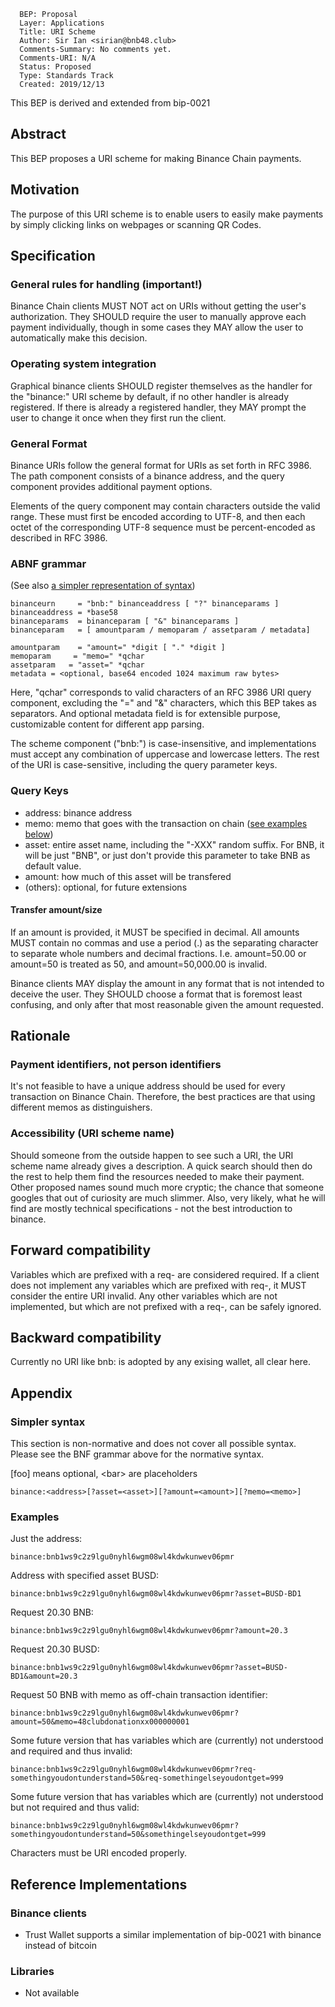 <pre>
  BEP: Proposal
  Layer: Applications
  Title: URI Scheme
  Author: Sir Ian <sirian@bnb48.club>
  Comments-Summary: No comments yet.
  Comments-URI: N/A
  Status: Proposed
  Type: Standards Track
  Created: 2019/12/13
</pre>

This BEP is derived and extended from bip-0021

==Abstract==
This BEP proposes a URI scheme for making Binance Chain payments.

==Motivation==
The purpose of this URI scheme is to enable users to easily make payments by simply clicking links on webpages or scanning QR Codes.

==Specification==

=== General rules for handling (important!) ===

Binance Chain clients MUST NOT act on URIs without getting the user's authorization.
They SHOULD require the user to manually approve each payment individually, though in some cases they MAY allow the user to automatically make this decision.

=== Operating system integration ===
Graphical binance clients SHOULD register themselves as the handler for the "binance:" URI scheme by default, if no other handler is already registered. If there is already a registered handler, they MAY prompt the user to change it once when they first run the client.

=== General Format ===

Binance URIs follow the general format for URIs as set forth in RFC 3986. The path component consists of a binance address, and the query component provides additional payment options.

Elements of the query component may contain characters outside the valid range. These must first be encoded according to UTF-8, and then each octet of the corresponding UTF-8 sequence must be percent-encoded as described in RFC 3986.

=== ABNF grammar ===

(See also [[#Simpler syntax|a simpler representation of syntax]])

 binanceurn     = "bnb:" binanceaddress [ "?" binanceparams ]
 binanceaddress = *base58
 binanceparams  = binanceparam [ "&" binanceparams ]
 binanceparam   = [ amountparam / memoparam / assetparam / metadata]

 amountparam    = "amount=" *digit [ "." *digit ]
 memoparam     = "memo=" *qchar
 assetparam   = "asset=" *qchar
 metadata = <optional, base64 encoded 1024 maximum raw bytes>
Here, "qchar" corresponds to valid characters of an RFC 3986 URI query component, excluding the "=" and "&" characters, which this BEP takes as separators. And optional metadata field is for extensible purpose, customizable content for different app parsing.

The scheme component ("bnb:") is case-insensitive, and implementations must accept any combination of uppercase and lowercase letters. The rest of the URI is case-sensitive, including the query parameter keys.

=== Query Keys ===

*address: binance address
*memo: memo that goes with the transaction on chain ([[#Examples|see examples below]])
*asset: entire asset name, including the "-XXX" random suffix. For BNB, it will be just "BNB", or just don't provide this parameter to take BNB as default value.
*amount: how much of this asset will be transfered
*(others): optional, for future extensions

==== Transfer amount/size ====

If an amount is provided, it MUST be specified in decimal.
All amounts MUST contain no commas and use a period (.) as the separating character to separate whole numbers and decimal fractions.
I.e. amount=50.00 or amount=50 is treated as 50, and amount=50,000.00 is invalid.

Binance clients MAY display the amount in any format that is not intended to deceive the user.
They SHOULD choose a format that is foremost least confusing, and only after that most reasonable given the amount requested.
== Rationale ==

===Payment identifiers, not person identifiers===
It's not feasible to have a unique address should be used for every transaction on Binance Chain.
Therefore, the best practices are that using different memos as distinguishers.

===Accessibility (URI scheme name)===
Should someone from the outside happen to see such a URI, the URI scheme name already gives a description.
A quick search should then do the rest to help them find the resources needed to make their payment.
Other proposed names sound much more cryptic; the chance that someone googles that out of curiosity are much slimmer.
Also, very likely, what he will find are mostly technical specifications - not the best introduction to binance.

==Forward compatibility==
Variables which are prefixed with a req- are considered required.  If a client does not implement any variables which are prefixed with req-, it MUST consider the entire URI invalid.  Any other variables which are not implemented, but which are not prefixed with a req-, can be safely ignored.

==Backward compatibility==
Currently no URI like bnb: is adopted by any exising wallet, all clear here.

== Appendix ==

=== Simpler syntax ===

This section is non-normative and does not cover all possible syntax.
Please see the BNF grammar above for the normative syntax.

[foo] means optional, &lt;bar&gt; are placeholders

 <nowiki>binance:<address>[?asset=<asset>][?amount=<amount>][?memo=<memo>]</nowiki>

=== Examples ===

Just the address:
 binance:bnb1ws9c2z9lgu0nyhl6wgm08wl4kdwkunwev06pmr

Address with specified asset BUSD:
 binance:bnb1ws9c2z9lgu0nyhl6wgm08wl4kdwkunwev06pmr?asset=BUSD-BD1

Request 20.30 BNB:
 binance:bnb1ws9c2z9lgu0nyhl6wgm08wl4kdwkunwev06pmr?amount=20.3

Request 20.30 BUSD:
 binance:bnb1ws9c2z9lgu0nyhl6wgm08wl4kdwkunwev06pmr?asset=BUSD-BD1&amount=20.3

Request 50 BNB with memo as off-chain transaction identifier:
 binance:bnb1ws9c2z9lgu0nyhl6wgm08wl4kdwkunwev06pmr?amount=50&memo=48clubdonationxx000000001

Some future version that has variables which are (currently) not understood and required and thus invalid:
 binance:bnb1ws9c2z9lgu0nyhl6wgm08wl4kdwkunwev06pmr?req-somethingyoudontunderstand=50&req-somethingelseyoudontget=999

Some future version that has variables which are (currently) not understood but not required and thus valid:
 binance:bnb1ws9c2z9lgu0nyhl6wgm08wl4kdwkunwev06pmr?somethingyoudontunderstand=50&somethingelseyoudontget=999

Characters must be URI encoded properly.

== Reference Implementations ==
=== Binance clients ===
* Trust Wallet supports a similar implementation of bip-0021 with binance instead of bitcoin 
=== Libraries ===
* Not available
